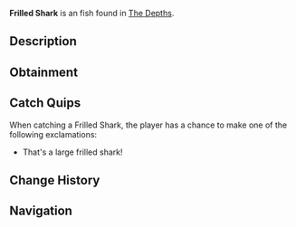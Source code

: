 {{FishInfobox
|image          = Frilled Shark.png
|rarity         = Unusual
|sea            = First Sea
|location       = [[The Depths]]
|sublocation    = 
|sources        = Fishing Rod
|radar_location = 
|xp             = 45
|weather        = 
|time           = Night
|season         = 
|bait           = Fish Head
|base_weight    = 9
|base_value     = 150
|weight_range   = 5
|base_chance    = 50
|base_resil     = 70
}}
'''Frilled Shark''' is an {{Rarity|Unusual}} fish found in [[The Depths]].

== Description ==
{{Description|A serpentine predator with a ruffled neck and razor-sharp teeth, ancient and elusive.|Bestiary Entry}}

== Obtainment ==
{{Description|Hides in deep ocean caves near rocky crevices, appears during the Night time.|Bestiary Hint}}
{{Fish Availability|
The Depths
The Depths/Absolute Darkness
|top_rods      = 
Astralhook Rod\132275.58\283824.48;
Ethereal Prism Rod\126676.41\249133.62;
Leviathan's Fang Rod\119873.44\162820.31;
No-Life Rod\118746.5\118746.5;
Seraphic Rod\117829.41\117829.41;
Flimsy Rod\91872.45\89645.54;
Training Rod\117399.81\219323.75;
Magnet Rod\75334.04\72521.26;
Fortune Rod\70274.74\150788.93;
Challenger's Rod\107932.55\107932.55;
Rod Of The Forgotten Fang\107604.52\107604.52;
Depthseeker Rod\106741.76\91989.13;
Avalanche Rod\105585.72\82475.22;
Verdant Shear Rod\100504.52\100504.52;
Zeus Rod\100440.55\100440.55;
Rod Of The Depths\97748.41\97748.41;
Blazebringer Rod\94787.25\94787.25;
Rod Of The Exalted One\94297.88\112573.96;
Volcanic Rod\87709.64\76223.55;
Trident Rod\83617.79\83617.79;
Free Spirit Rod\83409.51\83409.51;
Steady Rod\56444.82\35383.46
|recommended   = Ethereal Prism Rod
}}

== Catch Quips ==
When catching a Frilled Shark, the player has a chance to make one of the following exclamations:
* That's a large frilled shark!

== Change History ==
{{Change History|{{subst:Current Version}}}}

== Navigation ==
{{Fish Navbox|The Depths}}